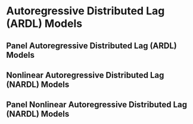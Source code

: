 # Autoregressive Distributed Lag (ARDL) Models

## Panel Autoregressive Distributed Lag (ARDL) Models

## Nonlinear Autoregressive Distributed Lag (NARDL) Models

## Panel Nonlinear Autoregressive Distributed Lag (NARDL) Models
